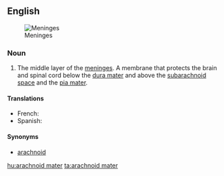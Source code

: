 ==English==
[[File:Meninges-en.svg|thumb|Meninges]]

===Noun===
{{en-noun}}
{{wikipedia}}

# {{anatomy}} The middle layer of the [[meninges]].  A membrane that protects the brain and spinal cord below the [[dura mater]] and above the [[subarachnoid space]] and the [[pia mater]].

====Translations====
{{trans-top|middle layer of the meninges}}
* French: {{t|fr|arachnoïde |f}}
*Spanish: {{t+|es|aracnoides|m}}
{{trans-mid}}
{{trans-bottom}}

====Synonyms====
*[[arachnoid]]

[[hu:arachnoid mater]]
[[ta:arachnoid mater]]